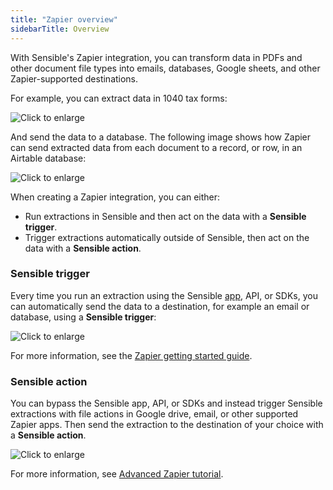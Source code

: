 ```yaml
---
title: "Zapier overview"
sidebarTitle: Overview
---
```


With Sensible's Zapier integration, you can transform data in PDFs and other document file types into emails, databases, Google sheets, and other Zapier-supported destinations.

For example, you can extract data in 1040 tax forms: 

![Click to enlarge](/assets/v0/images/screenshots/zapier_6.png)

And send the data to a database. The following image shows how Zapier can send extracted data from each document to a record, or row, in an Airtable database: 

![Click to enlarge](/assets/v0/images/screenshots/zapier_5.png)

When creating a Zapier integration, you can either:

* Run extractions in Sensible and then act on the data with a **Sensible trigger**.
* Trigger extractions automatically outside of Sensible, then act on the data with a **Sensible action**.

### Sensible trigger

Every time you run an extraction using the Sensible [app](https://app.sensible.so/quick-extraction), API, or SDKs, you can automatically send the data to a destination, for example an email or database, using a **Sensible trigger**: 

![Click to enlarge](/assets/v0/images/screenshots/zapier_trigger.png)

For more information, see the [Zapier getting started guide](/integrations/zapier/zapier-getting-started).

### Sensible action

You can bypass the Sensible app, API, or SDKs and instead trigger Sensible extractions with file actions in Google drive, email, or other supported Zapier apps. Then send the extraction to the destination of your choice with a **Sensible action**.

![Click to enlarge](/assets/v0/images/screenshots/zapier_action.png)

For more information, see [Advanced Zapier tutorial](/integrations/zapier/zapier-tutorial-2).